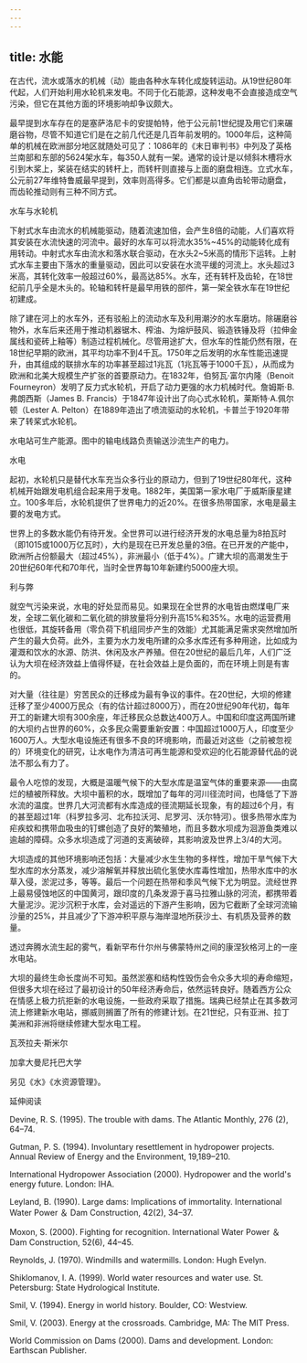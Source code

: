 ```yaml
---
---
---
```

title: 水能
---




在古代，流水或落水的机械（动）能由各种水车转化成旋转运动。从19世纪80年代起，人们开始利用水轮机来发电。不同于化石能源，这种发电不会直接造成空气污染，但它在其他方面的环境影响却争议颇大。

最早提到水车存在的是塞萨洛尼卡的安提帕特，他于公元前1世纪提及用它们来碾磨谷物，尽管不知道它们是在之前几代还是几百年前发明的。1000年后，这种简单的机械在欧洲部分地区就随处可见了：1086年的《末日审判书》中列及了英格兰南部和东部的5624架水车，每350人就有一架。通常的设计是以倾斜木槽将水引到木桨上，桨装在结实的转杆上，而转杆则直接与上面的磨盘相连。立式水车，公元前27年维特鲁威最早提到，效率则高得多。它们都是以直角齿轮带动磨盘，而齿轮推动则有三种不同方式。





水车与水轮机


下射式水车由流水的机械能驱动，随着流速加倍，会产生8倍的动能，人们喜欢将其安装在水流快速的河流中。最好的水车可以将流水35%~45%的动能转化成有用转动。中射式水车由流水和落水联合驱动，在水头2~5米高的情形下运转。上射式水车主要由下落水的重量驱动，因此可以安装在水流平缓的河流上。水头超过3米高，其转化效率一般超过60%，最高达85%。水车，还有转杆及齿轮，在18世纪前几乎全是木头的。轮轴和转杆是最早用铁的部件，第一架全铁水车在19世纪初建成。

除了建在河上的水车外，还有驳船上的流动水车及利用潮汐的水车磨坊。除碾磨谷物外，水车后来还用于推动机器锯木、榨油、为熔炉鼓风、锻造铁锤及将（拉伸金属线和瓷砖上釉等）制造过程机械化。尽管用途扩大，但水车的性能仍然有限，在18世纪早期的欧洲，其平均功率不到4千瓦。1750年之后发明的水车性能迅速提升，由其组成的联排水车的功率甚至超过1兆瓦（1兆瓦等于1000千瓦），从而成为欧洲和北美大规模生产扩张的首要原动力。在1832年，伯努瓦·富尔内隆（Benoit Fourneyron）发明了反力式水轮机，开启了动力更强的水力机械时代。詹姆斯·B.弗朗西斯（James B. Francis）于1847年设计出了向心式水轮机，莱斯特·A.佩尔顿（Lester A. Pelton）在1889年造出了喷流驱动的水轮机，卡普兰于1920年带来了转桨式水轮机。

水电站可生产能源。图中的输电线路负责输送沙流生产的电力。





水电


起初，水轮机只是替代水车充当众多行业的原动力，但到了19世纪80年代，这种机械开始跟发电机组合起来用于发电。1882年，美国第一家水电厂于威斯康星建立。100多年后，水轮机提供了世界电力的近20%。在很多热带国家，水电是最主要的发电方式。

世界上的多数水能仍有待开发。全世界可以进行经济开发的水电总量为8拍瓦时（即1015或1000万亿瓦时），大约是现在已开发总量的3倍。在已开发的产能中，欧洲所占份额最大（超过45%），非洲最小（低于4%）。广建大坝的高潮发生于20世纪60年代和70年代，当时全世界每10年新建约5000座大坝。





利与弊


就空气污染来说，水电的好处显而易见。如果现在全世界的水电皆由燃煤电厂来发，全球二氧化碳和二氧化硫的排放量将分别升高15%和35%。水电的运营费用也很低，其旋转备用（零负荷下机组同步产生的效能）尤其能满足需求突然增加所产生的最大负荷。此外，主要为水力发电所建的众多水库还有多种用途，比如成为灌溉和饮水的水源、防洪、休闲及水产养殖。但在20世纪的最后几年，人们广泛认为大坝在经济效益上值得怀疑，在社会效益上是负面的，而在环境上则是有害的。

对大量（往往是）穷苦民众的迁移成为最有争议的事件。在20世纪，大坝的修建迁移了至少4000万民众（有的估计超过8000万），而在20世纪90年代初，每年开工的新建大坝有300余座，年迁移民众总数达400万人。中国和印度这两国所建的大坝约占世界的60%，众多民众需要重新安置：中国超过1000万人，印度至少1600万人。大型水电设施还有很多不良的环境影响，而最近对这些（之前被忽视的）环境变化的研究，让水电作为清洁可再生能源和受欢迎的化石能源替代品的说法不那么有力了。

最令人吃惊的发现，大概是温暖气候下的大型水库是温室气体的重要来源——由腐烂的植被所释放。大坝中蓄积的水，既增加了每年的河川径流时间，也降低了下游水流的温度。世界几大河流都有水库造成的径流期延长现象，有的超过6个月，有的甚至超过1年（科罗拉多河、北布拉沃河、尼罗河、沃尔特河）。很多热带水库为疟疾蚊和携带血吸虫的钉螺创造了良好的繁殖地，而且多数水坝成为洄游鱼类难以逾越的障碍。众多水坝造成了河道的支离破碎，其影响波及世界上3/4的大河。

大坝造成的其他环境影响还包括：大量减少水生生物的多样性，增加干旱气候下大型水库的水分蒸发，减少溶解氧并释放出硫化氢使水库毒性增加，热带水库中的水草入侵，淤泥过多，等等。最后一个问题在热带和季风气候下尤为明显。流经世界上最易侵蚀地区的中国黄河，跟印度的几条发源于喜马拉雅山脉的河流，都携带着大量泥沙。泥沙沉积于水库，会对遥远的下游产生影响，因为它截断了全球河流输沙量的25%，并且减少了下游冲积平原与海岸湿地所获沙土、有机质及营养的数量。

透过奔腾水流生起的雾气，看新罕布什尔州与佛蒙特州之间的康涅狄格河上的一座水电站。



大坝的最终生命长度尚不可知。虽然淤塞和结构性毁伤会令众多大坝的寿命缩短，但很多大坝在经过了最初设计的50年经济寿命后，依然运转良好。随着西方公众在情感上极力抗拒新的水电设施，一些政府采取了措施。瑞典已经禁止在其多数河流上修建新水电站，挪威则搁置了所有的修建计划。在21世纪，只有亚洲、拉丁美洲和非洲将继续修建大型水电工程。

瓦茨拉夫·斯米尔

加拿大曼尼托巴大学

另见《水》《水资源管理》。





延伸阅读


Devine, R. S. (1995). The trouble with dams. The Atlantic Monthly, 276 (2), 64–74.

Gutman, P. S. (1994). Involuntary resettlement in hydropower projects. Annual Review of Energy and the Environment, 19,189–210.

International Hydropower Association (2000). Hydropower and the world's energy future. London: IHA.

Leyland, B. (1990). Large dams: Implications of immortality. International Water Power ＆ Dam Construction, 42(2), 34–37.

Moxon, S. (2000). Fighting for recognition. International Water Power ＆ Dam Construction, 52(6), 44–45.

Reynolds, J. (1970). Windmills and watermills. London: Hugh Evelyn.

Shiklomanov, I. A. (1999). World water resources and water use. St. Petersburg: State Hydrological Institute.

Smil, V. (1994). Energy in world history. Boulder, CO: Westview.

Smil, V. (2003). Energy at the crossroads. Cambridge, MA: The MIT Press.

World Commission on Dams (2000). Dams and development. London: Earthscan Publisher.